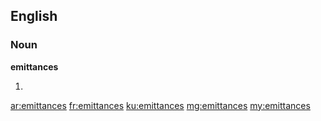 ==English==

===Noun===
'''emittances'''

# {{plural of|emittance}}

[[ar:emittances]]
[[fr:emittances]]
[[ku:emittances]]
[[mg:emittances]]
[[my:emittances]]